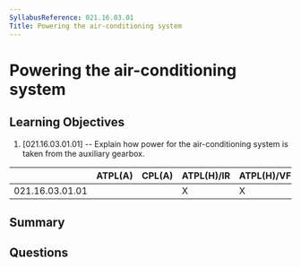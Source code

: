 ```yaml
---
SyllabusReference: 021.16.03.01
Title: Powering the air-conditioning system
---
```


# Powering the air-conditioning system

## Learning Objectives

1. [021.16.03.01.01] -- Explain how power for the air-conditioning system is
   taken from the auxiliary gearbox.

|                 | ATPL(A) | CPL(A) | ATPL(H)/IR | ATPL(H)/VFR | CPL(H) | IR  | CBIR(A) |
| --------------- | ------- | ------ | ---------- | ----------- | ------ | --- | ------- |
| 021.16.03.01.01 |         |        | X          | X           | X      |     |         |

## Summary

## Questions
